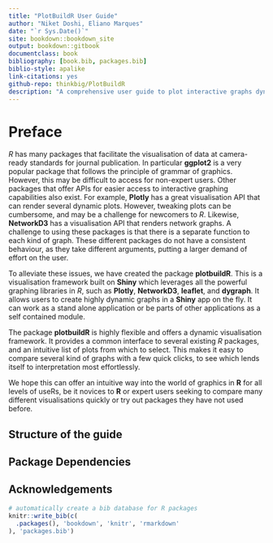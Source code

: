 ```yaml
--- 
title: "PlotBuildR User Guide"
author: "Niket Doshi, Eliano Marques"
date: "`r Sys.Date()`"
site: bookdown::bookdown_site
output: bookdown::gitbook
documentclass: book
bibliography: [book.bib, packages.bib]
biblio-style: apalike
link-citations: yes
github-repo: thinkbig/PlotBuildR
description: "A comprehensive user guide to plot interactive graphs dynamically using plotBuildR"
---
```


# Preface {-}

*R* has many packages that facilitate the visualisation of data at camera-ready standards for journal publication. In particular **ggplot2** is a very popular package that follows the principle of grammar of graphics. However, this may be difficult to access for non-expert users. Other packages that offer APIs for easier access to interactive graphing capabilities also exist. For example, **Plotly** has a great visualisation API that can render several dynamic plots. However, tweaking plots can be cumbersome, and may be a challenge for newcomers to *R*. Likewise, **NetworkD3** has a visualisation API that renders network graphs. A challenge to using these packages is that there is a separate function to each kind of graph. These different packages do not have a consistent behaviour, as they take different arguments, putting a larger demand of effort on the user.

To alleviate these issues, we have created the package **plotbuildR**. This is a visualisation framework built on **Shiny** which leverages all the powerful graphing libraries in *R*, such as **Plotly**, **NetworkD3**, **leaflet**, and **dygraph**. It allows users to create highly dynamic graphs in a **Shiny** app on the fly. It can work as a stand alone application or be parts of other applications as a self contained module.

The package **plotbuildR** is highly flexible and offers a dynamic visualisation framework. It provides a common interface to several existing *R* packages, and an intuitive list of plots from which to select. This makes it easy to compare several kind of graphs with a few quick clicks, to see which lends itself to interpretation most effortlessly.

We hope this can offer an intuitive way into the world of graphics in **R** for all levels of useRs, be it novices to **R** or expert users seeking to compare many different visualisations quickly or try out packages they have not used before.


## Structure of the guide {-}



## Package Dependencies {-}

## Acknowledgements {-}


```r
# automatically create a bib database for R packages
knitr::write_bib(c(
  .packages(), 'bookdown', 'knitr', 'rmarkdown'
), 'packages.bib')
```
